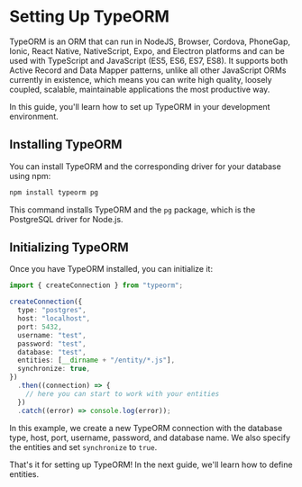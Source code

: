 # Setting Up TypeORM

TypeORM is an ORM that can run in NodeJS, Browser, Cordova, PhoneGap, Ionic, React Native, NativeScript, Expo, and Electron platforms and can be used with TypeScript and JavaScript (ES5, ES6, ES7, ES8). It supports both Active Record and Data Mapper patterns, unlike all other JavaScript ORMs currently in existence, which means you can write high quality, loosely coupled, scalable, maintainable applications the most productive way.

In this guide, you'll learn how to set up TypeORM in your development environment.

## Installing TypeORM

You can install TypeORM and the corresponding driver for your database using npm:

```bash
npm install typeorm pg
```

This command installs TypeORM and the `pg` package, which is the PostgreSQL driver for Node.js.

## Initializing TypeORM

Once you have TypeORM installed, you can initialize it:

```typescript
import { createConnection } from "typeorm";

createConnection({
  type: "postgres",
  host: "localhost",
  port: 5432,
  username: "test",
  password: "test",
  database: "test",
  entities: [__dirname + "/entity/*.js"],
  synchronize: true,
})
  .then((connection) => {
    // here you can start to work with your entities
  })
  .catch((error) => console.log(error));
```

In this example, we create a new TypeORM connection with the database type, host, port, username, password, and database name. We also specify the entities and set `synchronize` to `true`.

That's it for setting up TypeORM! In the next guide, we'll learn how to define entities.
